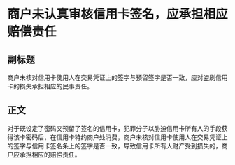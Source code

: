# 商户未认真审核信用卡签名，应承担相应赔偿责任
## 副标题
商户未核对信用卡使用人在交易凭证上的签字与预留签字是否一致，应对盗刷信用卡的损失承担相应的民事责任。
## 正文
对于既设定了密码又预留了签名的信用卡，犯罪分子以胁迫信用卡所有人的手段获得该卡密码后，在信用卡特约商户处消费，商户未核对信用卡使用人在交易凭证上的签字与信用卡签名条上的签字是否一致，导致信用卡所有人财产受到损失的，商户应承担相应的赔偿责任。